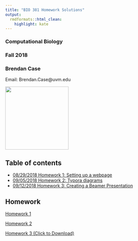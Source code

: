 ```yaml
---
title: "BIO 381 Homework Solutions"
output:
  rmdformats::html_clean:
    highlight: kate
---
```

### Computational Biology
### Fall 2018    

<p align="center">
### Brendan Case 
Email: Brendan.Case@uvm.edu   
</p>

<p style="text-align:left;"><img src="../../../Pictures/cray.jpg" width="200" height="200"></p>  

## Table of contents    
* [08/29/2018 Homework 1: Setting up a webpage](#sec1)
* [09/05/2018 Homework 2: Typora diagrams](#sec2)
* [09/12/2018 Homework 3: Creating a Beamer Presentation](#sec3)

## Homework

<div id='sec1'/>
[Homework 1](hw1.html)

<div id='sec2'/>
[Homework 2](hw2.html)

<div id='sec3'/>
[Homework 3 (Click to Download)](hw3.pdf)
